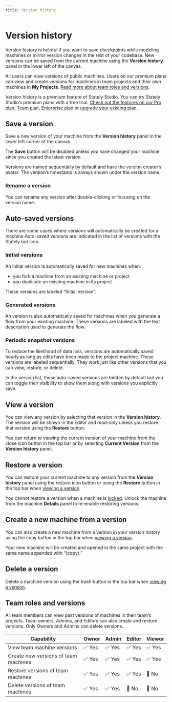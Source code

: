 ```yaml
---
title: Version history
---
```


# Version history

Version history is helpful if you want to save checkpoints while modeling machines or mirror version changes in the rest of your codebase. New versions can be saved from the current machine using the **Version history** panel in the lower left of the canvas.

All users can view versions of public machines. Users on our premium plans can view and create versions for machines in team projects and their own machines in **My Projects**. [Read more about team roles and versions](#team-roles-and-versions).

<Callout>

Version history is a premium feature of Stately Studio. You can try Stately Studio’s premium plans with a free trial. [Check out the features on our Pro plan](studio-pro-plan.mdx), [Team plan](studio-team-plan.mdx), [Enterprise plan](studio-enterprise-plan.mdx) or [upgrade your existing plan](https://stately.ai/registry/billing).

</Callout>

## Save a version

Save a new version of your machine from the <History size={18} /> **Version history** panel in the lower left corner of the canvas.

<Callout>

The **Save** button will be disabled unless you have changed your machine since you created the latest version.

</Callout>

Versions are named sequentially by default and have the version creator’s avatar. The version’s timestamp is always shown under the version name.

### Rename a version

You can rename any version after double-clicking or focusing on the version name.

## Auto-saved versions

There are some cases where versions will automatically be created for a machine Auto-saved versions are indicated in the list of versions with the Stately bot icon.

### Initial versions

An initial version is automatically saved for new machines when:

- you fork a machine from an existing machine or project
- you duplicate an existing machine in its project

These versions are labeled “Initial version”.

### Generated versions

An version is also automatically saved for machines when you generate a flow from your existing machine. These versions are labeled with the text description used to generate the flow.

### Periodic snapshot versions

To reduce the likelihood of data loss, versions are automatically saved hourly as long as edits have been made to the project machine. These versions are labeled sequentially. They work just like other versions that you can view, restore, or delete.

In the version list, these auto-saved versions are hidden by default but you can toggle their visibility to show them along with versions you explicitly save.

## View a version

You can view any version by selecting that version in the **Version history**. The version will be shown in the Editor and read-only unless you restore that version using the <ArchiveRestore size={18}/> **Restore** button.

You can return to viewing the current version of your machine from the <X size={18}/> close icon button in the top bar or by selecting **Current Version** from the **Version history** panel.

## Restore a version

You can restore your current machine to any version from the <History size={18}/> **Version history** panel using the <ArchiveRestore size={18}/> restore icon button or using the <ArchiveRestore size={18}/> **Restore** button in the top bar when [viewing a version](#view-a-version).

<Callout>

You cannot restore a version when a machine is [locked](lock-machines.mdx). Unlock the machine from the machine <Info size={18} /> **Details** panel to re-enable restoring versions.

</Callout>

## Create a new machine from a version

You can also create a new machine from a version in your version history using the <Copy size={18}/> copy button in the top bar when [viewing a version](#view-a-version).

Your new machine will be created and opened in the same project with the same name appended with “(copy).”

## Delete a version

Delete a machine version using the <Trash size={18}/> trash button in the top bar when [viewing a version](#view-a-version).

## Team roles and versions

All team members can view past versions of machines in their team’s projects. Team owners, Admins, and Editors can also create and restore versions. Only Owners and Admins can delete versions.

| Capability                           | Owner  | Admin  | Editor | Viewer |
| ------------------------------------ | ------ | ------ | ------ | ------ |
| View team machine versions           | ✅ Yes | ✅ Yes | ✅ Yes | ✅ Yes |
| Create new versions of team machines | ✅ Yes | ✅ Yes | ✅ Yes | ✅ Yes |
| Restore versions of team machines    | ✅ Yes | ✅ Yes | ✅ Yes | 🚫 No  |
| Delete versions of team machines     | ✅ Yes | ✅ Yes | 🚫 No  | 🚫 No  |
